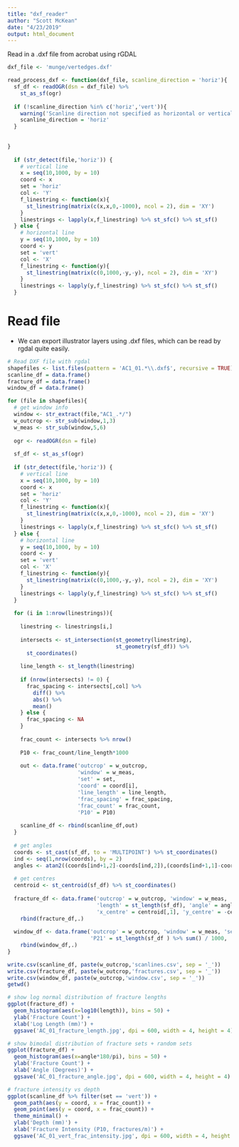 ```yaml
---
title: "dxf_reader"
author: "Scott McKean"
date: "4/23/2019"
output: html_document
---
```


Read in a .dxf file from acrobat using rGDAL

```r
dxf_file <- 'munge/vertedges.dxf'

read_process_dxf <- function(dxf_file, scanline_direction = 'horiz'){
  sf_df <- readOGR(dsn = dxf_file) %>%
    st_as_sf(ogr)
  
  if (!scanline_direction %in% c('horiz','vert')){
    warning('Scanline direction not specified as horizontal or vertical, setting to horizontal')
    scanline_direction = 'horiz'
  }
  
  
}
  
  if (str_detect(file,'horiz')) {
    # vertical line
    x = seq(10,1000, by = 10)
    coord <- x
    set = 'horiz'
    col <- 'Y'
    f_linestring <- function(x){
      st_linestring(matrix(c(x,x,0,-1000), ncol = 2), dim = 'XY')
    }
    linestrings <- lapply(x,f_linestring) %>% st_sfc() %>% st_sf()
  } else {
    # horizontal line
    y = seq(10,1000, by = 10)
    coord <- y
    set = 'vert'
    col <- 'X'
    f_linestring <- function(y){
      st_linestring(matrix(c(0,1000,-y,-y), ncol = 2), dim = 'XY')
    }
    linestrings <- lapply(y,f_linestring) %>% st_sfc() %>% st_sf()
  }
```

# Read file

- We can export illustrator layers using .dxf files, which can be read by rgdal quite easily.

```r
# Read DXF file with rgdal
shapefiles <- list.files(pattern = 'AC1_01.*\\.dxf$', recursive = TRUE)
scanline_df = data.frame()
fracture_df = data.frame()
window_df = data.frame()

for (file in shapefiles){
  # get window info
  window <- str_extract(file,"AC1_.*/")
  w_outcrop <- str_sub(window,1,3)
  w_meas <- str_sub(window,5,6)
  
  ogr <- readOGR(dsn = file)
  
  sf_df <- st_as_sf(ogr)
  
  if (str_detect(file,'horiz')) {
    # vertical line
    x = seq(10,1000, by = 10)
    coord <- x
    set = 'horiz'
    col <- 'Y'
    f_linestring <- function(x){
      st_linestring(matrix(c(x,x,0,-1000), ncol = 2), dim = 'XY')
    }
    linestrings <- lapply(x,f_linestring) %>% st_sfc() %>% st_sf()
  } else {
    # horizontal line
    y = seq(10,1000, by = 10)
    coord <- y
    set = 'vert'
    col <- 'X'
    f_linestring <- function(y){
      st_linestring(matrix(c(0,1000,-y,-y), ncol = 2), dim = 'XY')
    }
    linestrings <- lapply(y,f_linestring) %>% st_sfc() %>% st_sf()
  }
  
  for (i in 1:nrow(linestrings)){
  
    linestring <- linestrings[i,]
    
    intersects <- st_intersection(st_geometry(linestring),
                                  st_geometry(sf_df)) %>%
      st_coordinates()
      
    line_length <- st_length(linestring)
    
    if (nrow(intersects) != 0) {
      frac_spacing <- intersects[,col] %>% 
        diff() %>% 
        abs() %>% 
        mean()
    } else {
      frac_spacing <- NA
    }
    
    frac_count <- intersects %>% nrow()
    
    P10 <- frac_count/line_length*1000
      
    out <- data.frame('outcrop' = w_outcrop,
                      'window' = w_meas,
                      'set' = set,
                      'coord' = coord[i],
                      'line_length' = line_length,
                      'frac_spacing' = frac_spacing,
                      'frac_count' = frac_count, 
                      'P10' = P10)
    
    scanline_df <- rbind(scanline_df,out)
  }
  
  # get angles
  coords <- st_cast(sf_df, to = 'MULTIPOINT') %>% st_coordinates()
  ind <- seq(1,nrow(coords), by = 2)
  angles <- atan2((coords[ind+1,2]-coords[ind,2]),(coords[ind+1,1]-coords[ind,1]))
  
  # get centres
  centroid <- st_centroid(sf_df) %>% st_coordinates()
  
  fracture_df <- data.frame('outcrop' = w_outcrop, 'window' = w_meas, 'set' = set, 
                            'length' = st_length(sf_df), 'angle' = angles, 
                            'x_centre' = centroid[,1], 'y_centre' = -centroid[,2])  %>%
    rbind(fracture_df,.)
  
  window_df <- data.frame('outcrop' = w_outcrop, 'window' = w_meas, 'set' = set, 
                          'P21' = st_length(sf_df ) %>% sum() / 1000, 'P20' = nrow(sf_df)) %>%
    rbind(window_df,.)
}

write.csv(scanline_df, paste(w_outcrop,'scanlines.csv', sep = '_'))
write.csv(fracture_df, paste(w_outcrop,'fractures.csv', sep = '_'))
write.csv(window_df, paste(w_outcrop,'window.csv', sep = '_'))
getwd()
```

```r
# show log normal distribution of fracture lengths
ggplot(fracture_df) +
  geom_histogram(aes(x=log10(length)), bins = 50) +
  ylab('Fracture Count') +
  xlab('Log Length (mm)') +
  ggsave('AC_01_fracture_length.jpg', dpi = 600, width = 4, height = 4)

# show bimodal distribution of fracture sets + random sets
ggplot(fracture_df) +
  geom_histogram(aes(x=angle*180/pi), bins = 50) +
  ylab('Fracture Count') +
  xlab('Angle (Degrees)') +
  ggsave('AC_01_fracture_angle.jpg', dpi = 600, width = 4, height = 4)

# fracture intensity vs depth
ggplot(scanline_df %>% filter(set == 'vert')) +
  geom_path(aes(y = coord, x = frac_count)) + 
  geom_point(aes(y = coord, x = frac_count)) + 
  theme_minimal() +
  ylab('Depth (mm)') +
  xlab('Fracture Intensity (P10, fractures/m)') +
  ggsave('AC_01_vert_frac_intensity.jpg', dpi = 600, width = 4, height = 8)
```

